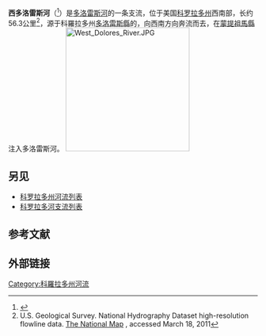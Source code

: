 {{Geobox|river
| name               = 西多洛雷斯河<br>West Dolores River
| image_name         = 
| image_alt       =
| caption            = 
| image_map          = Doloresrivermap.png
| map_alt         =
| map_caption        = 多洛雷斯河流域图，西多洛雷斯河位于下方源头处
| origin             =  {{Coord|37|50|50|N|108|00|10|W|display=inline}}
| mouth              = 注入[[多洛雷斯河|多洛雷斯河]]<br>{{Coord|37|35|13|N|108|21|35|W|display=inline,title}}
| basin_countries    =  
| length_mi          = 
| length             = 
| elevation_ft       = 
| elevation          = 
| mouth_elevation_ft = 7369
| mouth_elevation    = 
| discharge_cuft/s   = 
| discharge          =  
| watershed_sqmi     =
| watershed          = 
| river_system       = 
| left_tribs         =
| right_tribs        =
}}
'''西多洛雷斯河'''（{{lang-en|West Dolores River}}<ref name=GNIS>{{cite gnis|id= 176571 |name=West Dolores River|accessdate=2011-01-31}}</ref>）是[[多洛雷斯河|多洛雷斯河]]的一条支流，位于美国[[科罗拉多州|科罗拉多州]]西南部，长约56.3公里<ref name=NHD>U.S. Geological Survey. National Hydrography Dataset high-resolution flowline data. [http://viewer.nationalmap.gov/viewer/ The National Map] {{WebCite|url=https://www.webcitation.org/66gupqQDM?url=http://viewer.nationalmap.gov/viewer/ |date=20120405064000 |dateformat=iso }}, accessed March 18, 2011</ref>，源于科羅拉多州[[多洛雷斯縣_(科羅拉多州)|多洛雷斯縣]]{{le|蜥蜴頭荒野|Lizard Head Wilderness}}的{{le|威尔逊山 (科罗拉多州)|Mount Wilson (California)|威尔逊山}}，向西南方向奔流而去，在[[蒙提祖馬縣_(科羅拉多州)|蒙提祖馬縣]]注入多洛雷斯河。
[[File:West_Dolores_River.JPG|250px]]

==另见==
*[[科罗拉多州河流列表|科罗拉多州河流列表]]
*[[科罗拉多河支流列表|科罗拉多河支流列表]]

==参考文献==
{{Reflist}}
==外部链接==
[[Category:科羅拉多州河流|Category:科羅拉多州河流]]